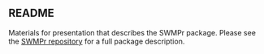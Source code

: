 ## README

Materials for presentation that describes the SWMPr package.  Please see the [SWMPr repository](https://github.com/fawda123/swmpr) for a full package description.  